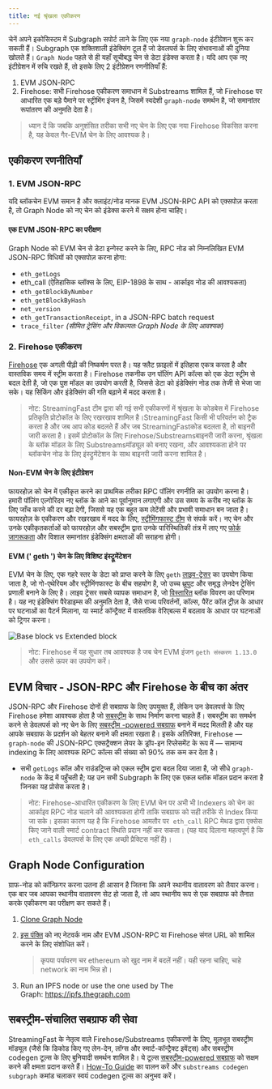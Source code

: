 ```yaml
---
title: नई श्रृंखला एकीकरण
---
```


चेनें अपने इकोसिस्टम में Subgraph सपोर्ट लाने के लिए एक नया `graph-node` इंटीग्रेशन शुरू कर सकती हैं। Subgraph एक शक्तिशाली इंडेक्सिंग टूल हैं जो डेवलपर्स के लिए संभावनाओं की दुनिया खोलते हैं। `Graph Node` पहले से ही यहाँ सूचीबद्ध चेन से डेटा इंडेक्स करता है। यदि आप एक नए इंटीग्रेशन में रुचि रखते हैं, तो इसके लिए 2 इंटीग्रेशन रणनीतियाँ हैं:

1. EVM JSON-RPC
2. Firehose: सभी Firehose एकीकरण समाधान में Substreams शामिल हैं, जो Firehose पर आधारित एक बड़े पैमाने पर स्ट्रीमिंग इंजन है, जिसमें स्वदेशी `graph-node` समर्थन है, जो समानांतर रूपांतरण की अनुमति देता है।

> ध्यान दें कि जबकि अनुशंसित तरीका सभी नए चेन के लिए एक नया Firehose विकसित करना है, यह केवल गैर-EVM चेन के लिए आवश्यक है।

## एकीकरण रणनीतियाँ

### 1. EVM JSON-RPC

यदि ब्लॉकचेन EVM समान है और क्लाइंट/नोड मानक EVM JSON-RPC API को एक्सपोज़ करता है, तो Graph Node को नए चेन को इंडेक्स करने में सक्षम होना चाहिए।

#### एक EVM JSON-RPC का परीक्षण

Graph Node को EVM चेन से डेटा इन्गेस्ट करने के लिए, RPC नोड को निम्नलिखित EVM JSON-RPC विधियों को एक्सपोज़ करना होगा:

- `eth_getLogs`
- eth_call (ऐतिहासिक ब्लॉक्स के लिए, EIP-1898 के साथ - आर्काइव नोड की आवश्यकता)
- `eth_getBlockByNumber`
- `eth_getBlockByHash`
- `net_version`
- `eth_getTransactionReceipt`, in a JSON-RPC batch request
- `trace_filter` _(सीमित ट्रेसिंग और विकल्पतः Graph Node के लिए आवश्यक)_

### 2. Firehose एकीकरण

[Firehose](https://firehose.streamingfast.io/firehose-setup/overview) एक अगली पीढ़ी की निष्कर्षण परत है। यह फ्लैट फ़ाइलों में इतिहास एकत्र करता है और वास्तविक समय में स्ट्रीम करता है। Firehose तकनीक उन पॉलिंग API कॉल्स को एक डेटा स्ट्रीम से बदल देती है, जो एक पुश मॉडल का उपयोग करती है, जिससे डेटा को इंडेक्सिंग नोड तक तेजी से भेजा जा सके। यह सिंकिंग और इंडेक्सिंग की गति बढ़ाने में मदद करता है।

> नोट: StreamingFast टीम द्वारा की गई सभी एकीकरणों में श्रृंखला के कोडबेस में Firehose प्रतिकृति प्रोटोकॉल के लिए रखरखाव शामिल है।StreamingFast किसी भी परिवर्तन को ट्रैक करता है और जब आप कोड बदलते हैं और जब StreamingFastकोड बदलता है, तो बाइनरी जारी करता है। इसमें प्रोटोकॉल के लिए Firehose/Substreamsबाइनरी जारी करना, श्रृंखला के ब्लॉक मॉडल के लिए Substreamsमॉड्यूल को बनाए रखना, और आवश्यकता होने पर ब्लॉकचेन नोड के लिए इंस्ट्रुमेंटेशन के साथ बाइनरी जारी करना शामिल है।

#### Non-EVM चेन के लिए इंटीग्रेशन

फायरहोज़ को चेन में एकीकृत करने का प्राथमिक तरीका RPC पॉलिंग रणनीति का उपयोग करना है। हमारी पॉलिंग एल्गोरिदम नए ब्लॉक के आने का पूर्वानुमान लगाएगी और उस समय के करीब नए ब्लॉक के लिए जाँच करने की दर बढ़ा देगी, जिससे यह एक बहुत कम लेटेंसी और प्रभावी समाधान बन जाता है। फायरहोज़ के एकीकरण और रखरखाव में मदद के लिए, [स्ट्रीमिंगफास्ट टीम](https://www.streamingfast.io/firehose-integration-program) से संपर्क करें। नए चेन और उनके एकीकृतकर्ताओं को फायरहोज़ और सबस्ट्रीम द्वारा उनके पारिस्थितिकी तंत्र में लाए गए [फोर्क जागरूकता](https://substreams.streamingfast.io/documentation/consume/reliability-guarantees) और विशाल समानांतर इंडेक्सिंग क्षमताओं की सराहना होगी।

#### EVM (' geth ') चेन के लिए विशिष्ट इंस्ट्रूमेंटेशन

EVM चेन के लिए, एक गहरे स्तर के डेटा को प्राप्त करने के लिए `geth` [लाइव-ट्रेसर](https://github.com/ethereum/go-ethereum/releases/tag/v1.14.0) का उपयोग किया जाता है, जो गो-एथेरियम और स्ट्रीमिंगफास्ट के बीच सहयोग है, जो उच्च थ्रूपुट और समृद्ध लेनदेन ट्रेसिंग प्रणाली बनाने के लिए है। लाइव ट्रेसर सबसे व्यापक समाधान है, जो [विस्तारित](https://streamingfastio.medium.com/new-block-model-to-accelerate-chain-integration-9f65126e5425) ब्लॉक विवरण का परिणाम है। यह नए इंडेक्सिंग पैरेडाइम्स की अनुमति देता है, जैसे राज्य परिवर्तनों, कॉल्स, पैरेंट कॉल ट्रीज़ के आधार पर घटनाओं का पैटर्न मिलाना, या स्मार्ट कॉन्ट्रैक्ट में वास्तविक वेरिएबल्स में बदलाव के आधार पर घटनाओं को ट्रिगर करना।

![Base block vs Extended block](/img/extended-vs-base-substreams-blocks.png)

> नोट: Firehose में यह सुधार तब आवश्यक है जब चेन EVM इंजन `geth संस्करण 1.13.0` और उससे ऊपर का उपयोग करें।

## EVM विचार - JSON-RPC और Firehose के बीच का अंतर

JSON-RPC और Firehose दोनों ही सबग्राफ के लिए उपयुक्त हैं, लेकिन उन डेवलपर्स के लिए Firehose हमेशा आवश्यक होता है जो [सबस्ट्रीम](https://substreams.streamingfast.io) के साथ निर्माण करना चाहते हैं। सबस्ट्रीम का समर्थन करने से डेवलपर्स को नए चेन के लिए [सबस्ट्रीम -powered सबग्राफ](/subgraphs/cookbook/substreams-powered-subgraphs/) बनाने में मदद मिलती है और यह आपके सबग्राफ के प्रदर्शन को बेहतर बनाने की क्षमता रखता है। इसके अतिरिक्त, Firehose — `graph-node` की JSON-RPC एक्सट्रैक्शन लेयर के ड्रॉप-इन रिप्लेसमेंट के रूप में — सामान्य indexing के लिए आवश्यक RPC कॉल्स की संख्या को 90% तक कम कर देता है।

- सभी `getLogs` कॉल और राउंडट्रिप्स को एकल स्ट्रीम द्वारा बदल दिया जाता है, जो सीधे `graph-node` के केंद्र में पहुँचती है; यह उन सभी Subgraph के लिए एक एकल ब्लॉक मॉडल प्रदान करता है जिनका यह प्रोसेस करता है।

> नोट: Firehose-आधारित एकीकरण के लिए EVM चेन पर अभी भी Indexers को चेन का आर्काइव RPC नोड चलाने की आवश्यकता होगी ताकि सबग्राफ को सही तरीके से Index किया जा सके। इसका कारण यह है कि Firehose आमतौर पर  `eth_call` RPC मेथड द्वारा एक्सेस किए जाने वाली स्मार्ट contract स्थिति प्रदान नहीं कर सकता। (यह याद दिलाना महत्वपूर्ण है कि `eth_calls` डेवलपर्स के लिए एक अच्छी प्रैक्टिस नहीं है)।

## Graph Node Configuration

ग्राफ-नोड  को कॉन्फ़िगर करना उतना ही आसान है जितना कि अपने स्थानीय वातावरण को तैयार करना। एक बार जब आपका स्थानीय वातावरण सेट हो जाता है, तो आप स्थानीय रूप से एक सबग्राफ को तैनात करके एकीकरण का परीक्षण कर सकते हैं।

1. [Clone Graph Node](https://github.com/graphprotocol/graph-node)

2. [इस पंक्ति](https://github.com/graphprotocol/graph-node/blob/master/docker/docker-compose.yml#L22) को नए नेटवर्क नाम और EVM JSON-RPC या Firehose संगत URL को शामिल करने के लिए संशोधित करें।

   > कृपया पर्यावरण चर ethereum को खुद नाम में बदलें नहीं। यही रहना चाहिए, चाहे network का नाम भिन्न हो।

3. Run an IPFS node or use the one used by The Graph: https://ipfs.thegraph.com

## सबस्ट्रीम-संचालित सबग्राफ की सेवा

StreamingFast के नेतृत्व वाले Firehose/Substreams एकीकरणों के लिए, मूलभूत सबस्ट्रीम मॉड्यूल (जैसे कि डिकोड किए गए लेन-देन, लॉग्स और स्मार्ट-कॉन्ट्रैक्ट इवेंट्स) और सबस्ट्रीम codegen टूल्स के लिए बुनियादी समर्थन शामिल है। ये टूल्स [सबस्ट्रीम-powered सबग्राफ](/substreams/sps/introduction/) को सक्षम करने की क्षमता प्रदान करते हैं। [How-To Guide](https://substreams.streamingfast.io/documentation/how-to-guides/intro-your-first-application) का पालन करें और `substreams codegen subgraph` कमांड चलाकर स्वयं codegen टूल्स का अनुभव करें।
